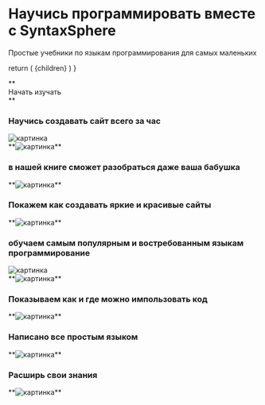 
<h1 className={s.h1Study }>Научись программировать вместе с SyntaxSphere</h1>

<p className={s.topText}>Простые учебники по языкам программирования  для самых маленьких</p>

  return (
    <Link href="/documentation/choose">{children}</Link>
  )
}
 
<Main>**<div className={s.divButton}><span>Начать изучать</span></div>**</Main>

<div className={s.containerTop}>
  <div className={s.backImgCreate}>
    <h3 className={s.h3Create}>Научись создавать сайт всего за час</h3>
    <Image
      src="/images/image.svg"
      alt="картинка"
      width={532}
      height={318}
    />
    <Main>**<Image className={s.btnNext}
      src="/images/Group 3.svg"
      alt="картинка"
      width={36}
      height={36}
    />**</Main>
  </div>
  <div className={s.myBook}>
    <h3 className={s.h3Grand}>в нашей книге сможет разобраться даже ваша бабушка</h3>
    <Main>**<Image className={s.btnNextS}
      src="/images/Group 4.svg"
      alt="картинка"
      width={36}
      height={36}
    />**</Main>
  </div>
</div>

<div className={s.divWhatFlex}>
  <div className={s.divWhat}>
    <h3 className={s.divWhatText}>Покажем как создавать яркие и красивые сайты</h3>
    <Main>**<Image className={s.btnNextTs}
      src="/images/Group 3.svg"
      alt="картинка"
      width={36}
      height={36}
    />**</Main>
  </div>
</div>

<div className={s.divMany}>
  <div className={s.divBig}>
    <h3 className={s.divBigText}>обучаем самым популярным и востребованным языкам программирование</h3>
    <Image
      src="/images/Group 87.png"
      alt="картинка"
      width={532}
      height={268}
    />
    <Main>**<Image className={s.btnNext}
      src="/images/Group 3.svg"
      alt="картинка"
      width={36}
      height={36}
    />**</Main>
  </div>
  <div className={s.divManyS}>
    <div className={s.fDiv}>
      <h3 className={s.fDivText}>Показываем как и где можно импользовать код</h3>
      <Main>**<Image className={s.btnNext}
      src="/images/Group 3.svg"
      alt="картинка"
      width={36}
      height={36}
    />**</Main>
    </div>
    <div className={s.sDiv}>
      <h3 className={s.sDivText}>Написано все простым языком</h3>
      <Main>**<Image className={s.btnNext}
      src="/images/Group 3.svg"
      alt="картинка"
      width={36}
      height={36}
    />**</Main>
    </div>
  </div>
</div>

<div className={s.bigF}>
  <div className={s.big}>
    <h3 className={s.bigText}>Расширь свои знания</h3>
    <Main>**<Image className={s.btnNext}
      src="/images/Group 3.svg"
      alt="картинка"
      width={36}
      height={36}
    />**</Main>
  </div>
</div>